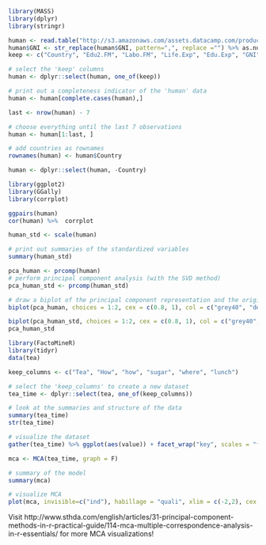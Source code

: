 ```r
library(MASS)
library(dplyr)
library(stringr)

human <- read.table("http://s3.amazonaws.com/assets.datacamp.com/production/course_2218/datasets/human1.txt", sep  =",", header = T)
human$GNI <- str_replace(human$GNI, pattern=",", replace ="") %>% as.numeric
keep <- c("Country", "Edu2.FM", "Labo.FM", "Life.Exp", "Edu.Exp", "GNI", "Mat.Mor", "Ado.Birth", "Parli.F")

# select the 'keep' columns
human <- dplyr::select(human, one_of(keep))

# print out a completeness indicator of the 'human' data
human <- human[complete.cases(human),]

last <- nrow(human) - 7

# choose everything until the last 7 observations
human <- human[1:last, ]

# add countries as rownames
rownames(human) <- human$Country

human <- dplyr::select(human, -Country)
```


```r
library(ggplot2)
library(GGally)
library(corrplot)

ggpairs(human)
cor(human) %>%  corrplot
```

```r
human_std <- scale(human)

# print out summaries of the standardized variables
summary(human_std)

pca_human <- prcomp(human)
# perform principal component analysis (with the SVD method)
pca_human_std <- prcomp(human_std)

# draw a biplot of the principal component representation and the original variables
biplot(pca_human, choices = 1:2, cex = c(0.8, 1), col = c("grey40", "deeppink2"))

biplot(pca_human_std, choices = 1:2, cex = c(0.8, 1), col = c("grey40", "deeppink2"))
pca_human_std
```


```r
library(FactoMineR)
library(tidyr)
data(tea)

keep_columns <- c("Tea", "How", "how", "sugar", "where", "lunch")

# select the 'keep_columns' to create a new dataset
tea_time <- dplyr::select(tea, one_of(keep_columns))

# look at the summaries and structure of the data
summary(tea_time)
str(tea_time)

# visualize the dataset
gather(tea_time) %>% ggplot(aes(value)) + facet_wrap("key", scales = "free") + geom_bar() + theme(axis.text.x = element_text(angle = 45, hjust = 1, size = 8))

```
```r
mca <- MCA(tea_time, graph = F)

# summary of the model
summary(mca)

# visualize MCA
plot(mca, invisible=c("ind"), habillage = "quali", xlim = c(-2,2), cex = .8)
```

Visit http://www.sthda.com/english/articles/31-principal-component-methods-in-r-practical-guide/114-mca-multiple-correspondence-analysis-in-r-essentials/ for more MCA visualizations!